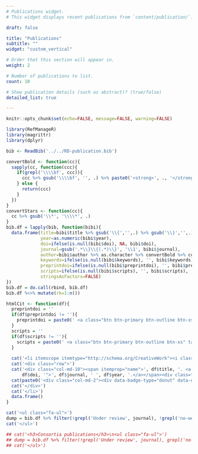 ```yaml
---
# Publications widget.
# This widget displays recent publications from `content/publication/`.

draft: false

title: "Publications"
subtitle: ""
widget: "custom_vertical"

# Order that this section will appear in.
weight: 2

# Number of publications to list.
count: 10

# Show publication details (such as abstract)? (true/false)
detailed_list: true

---
```


```r
knitr::opts_chunk$set(echo=FALSE, message=FALSE, warning=FALSE)
```


```r
library(RefManageR)
library(magrittr)
library(dplyr)

bib <- ReadBib('../../RD-publication.bib')

convertBold <- function(cc){
  sapply(cc, function(ccc){
    if(grepl('\\\\bf', ccc)){
      ccc %>% gsub('\\\\bf', '', .) %>% paste0('<strong>', ., '</strong>') %>% return
    } else {
      return(ccc)
    }
  })
}
convertStars <- function(cc){
  cc %>% gsub('\\*', '\\\\*', .)
}
bib.df = lapply(bib, function(bibi){
  data.frame(title=bibi$title %>% gsub('\\{','',.) %>% gsub('\\}','',.),
             year=as.numeric(bibi$year),
             doi=ifelse(is.null(bibi$doi), NA, bibi$doi),
             journal=gsub('.*\\}\\{(.*)\\}', '\\1', bibi$journal),
             author=bibi$author %>% as.character %>% convertBold %>% convertStars %>% paste(collapse=', '),
             keywords=ifelse(is.null(bibi$keywords), '', bibi$keywords),
             preprintdoi=ifelse(is.null(bibi$preprintdoi), '', bibi$preprintdoi),
             scripts=ifelse(is.null(bibi$scripts), '', bibi$scripts),
             stringsAsFactors=FALSE)
})
bib.df = do.call(rbind, bib.df)
bib.df %<>% mutate(rk=1:n())
```

```r
htmlCit <- function(df){
  preprintdoi = ''
  if(df$preprintdoi != ''){
    preprintdoi = paste0(' <a class="btn btn-primary btn-outline btn-xs" target=\"_blank\" href="https://doi.org/', df$preprintdoi, '">Preprint</a>')
  }
  scripts = ''
  if(df$scripts != ''){
    scripts = paste0(' <a class="btn btn-primary btn-outline btn-xs" target=\"_blank\" href="', df$scripts, '">Data/Code</a>')
  }
  
  cat('<li itemscope itemtype="http://schema.org/CreativeWork"><i class="fa-li fa fa-file-text-o" aria-hidden="true"></i>')
  cat('<div class="row">')
  cat('<div class="col-md-10"><span itemprop="name">', df$title, '. <a target=\"_blank\" href="https://doi.org/',
      df$doi, '">', df$journal, ' ', df$year, '.</a></span><div class="authorpub">', df$author, '</div>', preprintdoi, scripts, '</div>', sep='')
  cat(paste0('<div class="col-md-2"><div data-badge-type="donut" data-doi="',df$doi,'" data-hide-no-mentions="true" data-hide-less-than="1" class="altmetric-embed" data-link-target="_blank"></div></div>'))
  cat('</div>')
  cat('</li>')
  data.frame()
}

cat('<ul class="fa-ul">')
dump = bib.df %>% filter(!grepl('Under review', journal), !grepl('no-website', keywords)) %>% group_by(desc(year),rk,title) %>% do(htmlCit(.))
cat('</ul>')

## cat('<h3>Consortia publications</h3>\n<ul class="fa-ul">')
## dump = bib.df %>% filter(!grepl('Under review', journal), grepl('no-website', keywords)) %>% group_by(desc(year),rk,title) %>% do(htmlCit(.))
## cat('</ul>')

```
